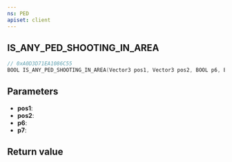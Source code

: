 ```yaml
---
ns: PED
apiset: client
---
```

## IS_ANY_PED_SHOOTING_IN_AREA

```c
// 0xA0D3D71EA1086C55
BOOL IS_ANY_PED_SHOOTING_IN_AREA(Vector3 pos1, Vector3 pos2, BOOL p6, BOOL p7);
```


## Parameters
* **pos1**:
* **pos2**:
* **p6**:
* **p7**:

## Return value